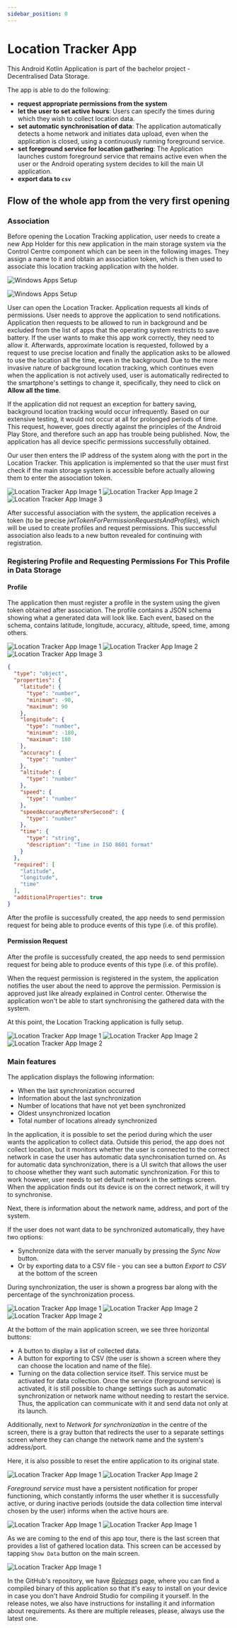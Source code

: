 ```yaml
---
sidebar_position: 0
---
```


# Location Tracker App

This Android Kotlin Application is part of the bachelor project - Decentralised Data Storage.

The app is able to do the following:
- **request appropriate permissions from the system**
- **let the user to set active hours**: Users can specify the times during which they wish to collect location data.
- **set automatic synchronisation of data**: The application automatically detects a home network and initiates data upload, even when the application is closed, using a continuously running foreground service.
- **set foreground service for location gathering**: The Application launches custom foreground service that remains active even when the user or the Android operating system decides to kill the main UI application.
- **export data to `csv`**

## Flow of the whole app from the very first opening 

### Association 

Before opening the Location Tracking application, user needs to create a new App Holder for this new application in the main storage system via the Control Centre component which can be seen in the following images. They assign a name to it and obtain an association token, which is then used to associate this location tracking application with the holder.

![Windows Apps Setup](/img/example-apps/location-tracker/1.png)

![Windows Apps Setup](/img/example-apps/location-tracker/2.png)


User can open the Location Tracker. Application requests all kinds of permissions. User needs to approve the application to send notifications. Application then requests to be allowed to run in background and be excluded from the list of apps that the operating system restricts to save battery. If the user wants to make this app work correctly, they need to allow it. Afterwards, approximate location is requested, followed by a request to use precise location and finally the application asks to be allowed to use the location all the time, even in the background. Due to the more invasive nature of background location tracking, which continues even when the application is not actively used, user is automatically redirected to the smartphone's settings to change it, specifically, they need to click on **Allow all the time**. 

If the application did not request an exception for battery saving, background location tracking would occur infrequently. Based on our extensive testing, it would not occur at all for prolonged periods of time. This request, however, goes directly against the principles of the Android Play Store, and therefore such an app has trouble being published. Now, the application has all device specific permissions successfully obtained.

Our user then enters the IP address of the system along with the port in the Location Tracker. This application is implemented so that the user must first check if the main storage system is accessible before actually allowing them to enter the association token.
    
<div style={{ display: 'flex', justifyContent: 'center' }}>
  <img src={require("/img/example-apps/location-tracker/3_new_tall.png").default} style={{height: '60vh', marginRight: '1rem'}} alt="Location Tracker App Image 1"/>
  <img src={require("/img/example-apps/location-tracker/5_new_tall.png").default} style={{height: '60vh', marginRight: '1rem'}} alt="Location Tracker App Image 2" />
  <img src={require("/img/example-apps/location-tracker/6_new_tall.png").default} style={{height: '60vh'}} alt="Location Tracker App Image 3" />
</div>

After successful association with the system, the application receives a token (to be precise *jwtTokenForPermissionRequestsAndProfiles*), which will be used to create profiles and request permissions. This successful association also leads to a new button revealed for continuing with registration.

### Registering Profile and Requesting Permissions For This Profile in Data Storage

#### Profile

The application then must register a profile in the system using the given token obtained after association. The profile contains a JSON schema showing what a generated data will look like. Each event, based on the schema, contains latitude, longitude, accuracy, altitude, speed, time, among others.

<div style={{ display: 'flex', justifyContent: 'center' }}>
  <img src={require("/img/example-apps/location-tracker/7_new_tall.png").default} style={{height: '60vh', marginRight: '1rem'}} alt="Location Tracker App Image 1"/>
  <img src={require("/img/example-apps/location-tracker/8_new_tall.png").default} style={{height: '60vh', marginRight: '1rem'}} alt="Location Tracker App Image 2" />
  <img src={require("/img/example-apps/location-tracker/9_new_tall.png").default} style={{height: '60vh'}} alt="Location Tracker App Image 3" />
</div>

```json title="locationTracker.com/profiles/location_profile"
{
  "type": "object",
  "properties": {
    "latitude": {
      "type": "number",
      "minimum": -90,
      "maximum": 90
    },
    "longitude": {
      "type": "number",
      "minimum": -180,
      "maximum": 180
    },
    "accuracy": {
      "type": "number"
    },
    "altitude": {
      "type": "number"
    },
    "speed": {
      "type": "number"
    },
    "speedAccuracyMetersPerSecond": {
      "type": "number"
    },
    "time": {
      "type": "string",
      "description": "Time in ISO 8601 format"
    }
  },
  "required": [
    "latitude",
    "longitude",
    "time"
  ],
  "additionalProperties": true
}

```

After the profile is successfully created, the app needs to send permission request for being able to produce events of this type (i.e. of this profile).

#### Permission Request

After the profile is successfully created, the app needs to send permission request for being able to produce events of this type (i.e. of this profile).

When the request permission is registered in the system, the application notifies the user about the need to approve the permission. Permission is approved just like already explained in Control center. Otherwise the application won't be able to start synchronising the gathered data with the system.

At this point, the Location Tracking application is fully setup.

<div style={{ display: 'flex', justifyContent: 'center' }}>
  <img src={require("/img/example-apps/location-tracker/10_new_tall.png").default} style={{height: '60vh', marginRight: '1rem'}} alt="Location Tracker App Image 1"/>
  <img src={require("/img/example-apps/location-tracker/11_new_tall.png").default} style={{height: '60vh', marginRight: '1rem'}} alt="Location Tracker App Image 2" />
  <img src={require("/img/example-apps/location-tracker/11.5_new_tall.png").default} style={{height: '60vh'}} alt="Location Tracker App Image 2" />
</div>

### Main features

The application displays the following information:
- When the last synchronization occurred
- Information about the last synchronization
- Number of locations that have not yet been synchronized
- Oldest unsynchronized location
- Total number of locations already synchronized


In the application, it is possible to set the period during which the user wants the application to collect data. Outside this period, the app does not collect location, but it monitors whether the user is connected to the correct network in case the user has automatic data synchronisation turned on. As for automatic data synchronization, there is a UI switch that allows the user to choose whether they want such automatic synchronization. For this to work however, user needs to set default network in the settings screen. When the application finds out its device is on the correct network, it will try to synchronise.

Next, there is information about the network name, address, and port of the system.

If the user does not want data to be synchronized automatically, they have two options:
- Synchronize data with the server manually by pressing the *Sync Now* button.
- Or by exporting data to a CSV file - you can see a button *Export to CSV* at the bottom of the screen

During synchronization, the user is shown a progress bar along with the percentage of the synchronization process.

<div style={{ display: 'flex', justifyContent: 'center' }}>
  <img src={require("/img/example-apps/location-tracker/12_new_tall.png").default} style={{height: '60vh', marginRight: '1rem'}} alt="Location Tracker App Image 1"/>
  <img src={require("/img/example-apps/location-tracker/12.5_new_tall.png").default} style={{height: '60vh', marginRight: '1rem'}} alt="Location Tracker App Image 2" />
  <img src={require("/img/example-apps/location-tracker/13_new_tall.png").default} style={{height: '60vh'}} alt="Location Tracker App Image 2" />
</div>

At the bottom of the main application screen, we see three horizontal buttons:
- A button to display a list of collected data.
- A button for exporting to CSV (the user is shown a screen where they can choose the location and name of the file).
- Turning on the data collection service itself.
This service must be activated for data collection. Once the service (foreground service) is activated, it is still possible to change settings such as automatic synchronization or network name without needing to restart the service. Thus, the application can communicate with it and send data not only at its launch.



Additionally, next to *Network for synchronization* in the centre of the screen, there is a gray button that redirects the user to a separate settings screen where they can change the network name and the system's address/port.

Here, it is also possible to reset the entire application to its original state.

<div style={{ display: 'flex', justifyContent: 'center' }}>
  <img src={require("/img/example-apps/location-tracker/15_new_tall.png").default} style={{height: '60vh', marginRight: '1rem'}} alt="Location Tracker App Image 1"/>
  <img src={require("/img/example-apps/location-tracker/16_new_tall.png").default} style={{height: '60vh'}} alt="Location Tracker App Image 2" />
</div>


*Foreground service* must have a persistent notification for proper functioning, which constantly informs the user whether it is successfully active, or during inactive periods (outside the data collection time interval chosen by the user) informs when the active hours are.


<div style={{ display: 'flex', justifyContent: 'center' }}>
  <img src={require("/img/example-apps/location-tracker/19.png").default} style={{height: '60vh', marginRight: '1rem'}} alt="Location Tracker App Image 1"/>
  <img src={require("/img/example-apps/location-tracker/20.png").default} style={{height: '60vh', marginRight: '1rem'}} alt="Location Tracker App Image 1"/>
</div>

As we are coming to the end of this app tour, there is the last screen that provides a list of gathered location data. This screen can be accessed by tapping `Show Data` button on the main screen.

<div style={{ display: 'flex', justifyContent: 'center' }}>
  <img src={require("/img/example-apps/location-tracker/17_new_tall.png").default} style={{height: '60vh', marginRight: '1rem'}} alt="Location Tracker App Image 1"/>
</div>

In the GitHub's repository, we have [*Releases*](https://github.com/marekStef/decentralised-storage-system/releases) page, where you can find a compiled binary of this application so that it's easy to install on your device in case you don't have Android Studio for compiling it yourself. In the release notes, we also have instructions for installing it and information about requirements. As there are multiple releases, please, always use the latest one.